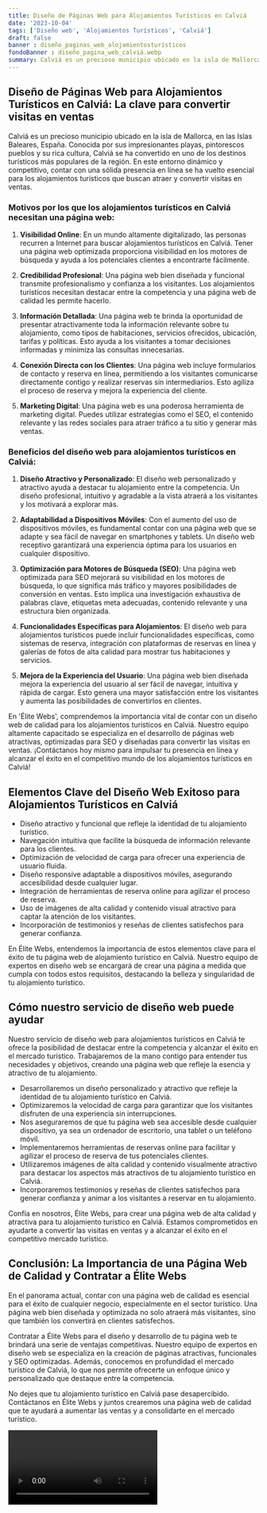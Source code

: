```yaml
---
title: Diseño de Páginas Web para Alojamientos Turísticos en Calviá
date: '2023-10-04'
tags: ['Diseño web', 'Alojamientos Turísticos', 'Calviá']
draft: false
banner : diseño_paginas_web_alojamientosturísticos
fondoBanner : diseño_pagina_web_calviá.webp
summary: Calviá es un precioso municipio ubicado en la isla de Mallorca, en las Islas Baleares, España. Conocida por sus impresionantes playas, pintorescos pueblos y su rica cultura, Calviá se ha convertido en uno de los destinos turísticos más populares de la región. En este entorno dinámico y competitivo, contar con una sólida presencia en línea se ha vuelto esencial para los alojamientos turísticos que buscan atraer y convertir visitas en ventas.
---
```


## **Diseño de Páginas Web para Alojamientos Turísticos en Calviá: La clave para convertir visitas en ventas**

Calviá es un precioso municipio ubicado en la isla de Mallorca, en las Islas Baleares, España. Conocida por sus impresionantes playas, pintorescos pueblos y su rica cultura, Calviá se ha convertido en uno de los destinos turísticos más populares de la región. En este entorno dinámico y competitivo, contar con una sólida presencia en línea se ha vuelto esencial para los alojamientos turísticos que buscan atraer y convertir visitas en ventas.

### **Motivos por los que los alojamientos turísticos en Calviá necesitan una página web:**

1. **Visibilidad Online**: En un mundo altamente digitalizado, las personas recurren a Internet para buscar alojamientos turísticos en Calviá. Tener una página web optimizada proporciona visibilidad en los motores de búsqueda y ayuda a los potenciales clientes a encontrarte fácilmente.

2. **Credibilidad Profesional**: Una página web bien diseñada y funcional transmite profesionalismo y confianza a los visitantes. Los alojamientos turísticos necesitan destacar entre la competencia y una página web de calidad les permite hacerlo.

3. **Información Detallada**: Una página web te brinda la oportunidad de presentar atractivamente toda la información relevante sobre tu alojamiento, como tipos de habitaciones, servicios ofrecidos, ubicación, tarifas y políticas. Esto ayuda a los visitantes a tomar decisiones informadas y minimiza las consultas innecesarias.

4. **Conexión Directa con los Clientes**: Una página web incluye formularios de contacto y reserva en línea, permitiendo a los visitantes comunicarse directamente contigo y realizar reservas sin intermediarios. Esto agiliza el proceso de reserva y mejora la experiencia del cliente.

5. **Marketing Digital**: Una página web es una poderosa herramienta de marketing digital. Puedes utilizar estrategias como el SEO, el contenido relevante y las redes sociales para atraer tráfico a tu sitio y generar más ventas.

### **Beneficios del diseño web para alojamientos turísticos en Calviá:**

1. **Diseño Atractivo y Personalizado**: El diseño web personalizado y atractivo ayuda a destacar tu alojamiento entre la competencia. Un diseño profesional, intuitivo y agradable a la vista atraerá a los visitantes y los motivará a explorar más.

2. **Adaptabilidad a Dispositivos Móviles**: Con el aumento del uso de dispositivos móviles, es fundamental contar con una página web que se adapte y sea fácil de navegar en smartphones y tablets. Un diseño web receptivo garantizará una experiencia óptima para los usuarios en cualquier dispositivo.

3. **Optimización para Motores de Búsqueda (SEO)**: Una página web optimizada para SEO mejorará su visibilidad en los motores de búsqueda, lo que significa más tráfico y mayores posibilidades de conversión en ventas. Esto implica una investigación exhaustiva de palabras clave, etiquetas meta adecuadas, contenido relevante y una estructura bien organizada.

4. **Funcionalidades Específicas para Alojamientos**: El diseño web para alojamientos turísticos puede incluir funcionalidades específicas, como sistemas de reserva, integración con plataformas de reservas en línea y galerías de fotos de alta calidad para mostrar tus habitaciones y servicios.

5. **Mejora de la Experiencia del Usuario**: Una página web bien diseñada mejora la experiencia del usuario al ser fácil de navegar, intuitiva y rápida de cargar. Esto genera una mayor satisfacción entre los visitantes y aumenta las posibilidades de convertirlos en clientes.

En 'Élite Webs', comprendemos la importancia vital de contar con un diseño web de calidad para los alojamientos turísticos en Calviá. Nuestro equipo altamente capacitado se especializa en el desarrollo de páginas web atractivas, optimizadas para SEO y diseñadas para convertir las visitas en ventas. ¡Contáctanos hoy mismo para impulsar tu presencia en línea y alcanzar el éxito en el competitivo mundo de los alojamientos turísticos en Calviá!

<GifSeo />

<Cta />

## Elementos Clave del Diseño Web Exitoso para Alojamientos Turísticos en Calviá

- Diseño atractivo y funcional que refleje la identidad de tu alojamiento turístico.
- Navegación intuitiva que facilite la búsqueda de información relevante para los clientes.
- Optimización de velocidad de carga para ofrecer una experiencia de usuario fluida.
- Diseño responsive adaptable a dispositivos móviles, asegurando accesibilidad desde cualquier lugar.
- Integración de herramientas de reserva online para agilizar el proceso de reserva.
- Uso de imágenes de alta calidad y contenido visual atractivo para captar la atención de los visitantes.
- Incorporación de testimonios y reseñas de clientes satisfechos para generar confianza.

En Élite Webs, entendemos la importancia de estos elementos clave para el éxito de tu página web de alojamiento turístico en Calviá. Nuestro equipo de expertos en diseño web se encargará de crear una página a medida que cumpla con todos estos requisitos, destacando la belleza y singularidad de tu alojamiento turístico.

## Cómo nuestro servicio de diseño web puede ayudar

Nuestro servicio de diseño web para alojamientos turísticos en Calviá te ofrece la posibilidad de destacar entre la competencia y alcanzar el éxito en el mercado turístico. Trabajaremos de la mano contigo para entender tus necesidades y objetivos, creando una página web que refleje la esencia y atractivo de tu alojamiento.

- Desarrollaremos un diseño personalizado y atractivo que refleje la identidad de tu alojamiento turístico en Calviá.
- Optimizaremos la velocidad de carga para garantizar que los visitantes disfruten de una experiencia sin interrupciones.
- Nos aseguraremos de que tu página web sea accesible desde cualquier dispositivo, ya sea un ordenador de escritorio, una tablet o un teléfono móvil.
- Implementaremos herramientas de reservas online para facilitar y agilizar el proceso de reserva de tus potenciales clientes.
- Utilizaremos imágenes de alta calidad y contenido visualmente atractivo para destacar los aspectos más atractivos de tu alojamiento turístico en Calviá.
- Incorporaremos testimonios y reseñas de clientes satisfechos para generar confianza y animar a los visitantes a reservar en tu alojamiento.

Confía en nosotros, Élite Webs, para crear una página web de alta calidad y atractiva para tu alojamiento turístico en Calviá. Estamos comprometidos en ayudarte a convertir las visitas en ventas y a alcanzar el éxito en el competitivo mercado turístico.

## Conclusión: La Importancia de una Página Web de Calidad y Contratar a Élite Webs

En el panorama actual, contar con una página web de calidad es esencial para el éxito de cualquier negocio, especialmente en el sector turístico. Una página web bien diseñada y optimizada no solo atraerá más visitantes, sino que también los convertirá en clientes satisfechos.

Contratar a Élite Webs para el diseño y desarrollo de tu página web te brindará una serie de ventajas competitivas. Nuestro equipo de expertos en diseño web se especializa en la creación de páginas atractivas, funcionales y SEO optimizadas. Además, conocemos en profundidad el mercado turístico de Calviá, lo que nos permite ofrecerte un enfoque único y personalizado que destaque entre la competencia.

No dejes que tu alojamiento turístico en Calviá pase desapercibido. Contáctanos en Élite Webs y juntos crearemos una página web de calidad que te ayudará a aumentar las ventas y a consolidarte en el mercado turístico.

<Video />

<CtaBot job='Alojamientos Turísticos' city='Calviá'/>

<Gmaps query='Calviá+españa+maps' />